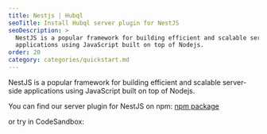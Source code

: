 ```yaml
---
title: Nestjs | Hubql
seoTitle: Install Hubql server plugin for NestJS
seoDescription: >
  NestJS is a popular framework for building efficient and scalable server-side
  applications using JavaScript built on top of Nodejs.
order: 20
category: categories/quickstart.md
---
```



NestJS is a popular framework for building efficient and scalable server-side applications using JavaScript built on top of Nodejs.

You can find our server plugin for NestJS on npm:
[npm package](https://www.npmjs.com/package/@hubql/nestjs)

or try in CodeSandbox:

<EmbeddedIframe
    title="Install Hubql server plugin for NestJS"
    url="https://codesandbox.io/p/devbox/github/hubql/hubql-examples/tree/latest/plugins/nestjs?embed=1&file=%2Fsrc%2Fmain.ts"
/>
